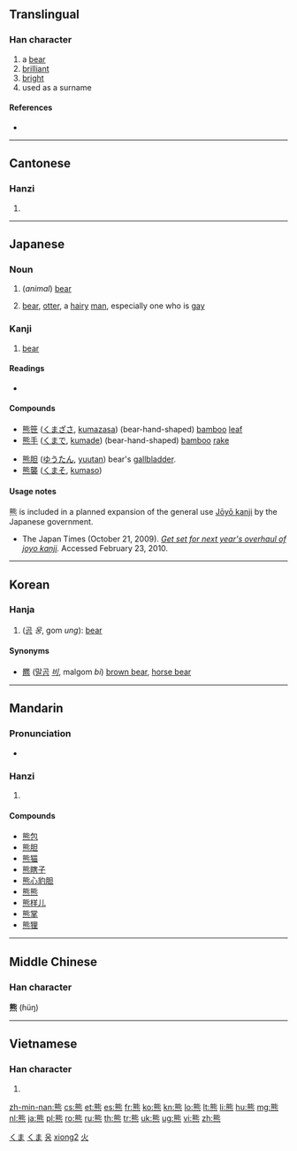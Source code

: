 {{zh-hanzi|{{zh-lookup|熊}}}}
{{also|態}}
==Translingual==

===Han character===
{{Han char|rn=86|rad=火|as=10|sn=14|four=2133<sub>1</sub>|canj=戈心火 (IPF)}}

# a [[bear]]
# [[brilliant]]
# [[bright]]
# used as a surname

====References====
* {{Han ref|kx=0679.100|dkj=19294|dj=1090.320|hdz=32227.050|uh=718A|ud=29066|bh=BAB5|bd=47797}}

----

==Cantonese==

===Hanzi===
{{yue-hanzi|jyut=|y=hung4}}

# {{defn|lang=yue|sort=火10}}

----

==Japanese==

===Noun===
{{ja-noun|k|hira=くま|kata=クマ|rom=kuma}}

# (''animal'') [[bear]]
# {{slang|lang=ja}} [[bear]], [[otter]], a [[hairy]] [[man]], especially one who is [[gay]]

===Kanji===
{{ja-kanji|grade=n|rs=火10}}

# [[bear]]

====Readings====
* {{ja-readings|on=[[ゆう]] (yū)|kun=[[くま]] (kuma)}}

====Compounds====
{{top2}}
* [[熊笹]] ([[くまざさ]], [[kumazasa]]) (bear-hand-shaped) [[bamboo]] [[leaf]]
* [[熊手]] ([[くまで]], [[kumade]]) (bear-hand-shaped) [[bamboo]] [[rake]]
{{mid2}}
* [[熊胆]] ([[ゆうたん]], [[yuutan]]) bear's [[gallbladder]].
* [[熊襲]] ([[くまそ]], [[kumaso]])
{{bottom}}

====Usage notes====
熊 is included in a planned expansion of the general use [[w:Jōyō kanji|Jōyō kanji]] by the Japanese government.
* The Japan Times (October 21, 2009). ''[http://www.kanjiclinic.com/kc99final.htm Get set for next year's overhaul of joyo kanji].'' Accessed February 23, 2010.

[[Category:1000 Japanese basic words|くま]]
[[Category:ja:Mammals|くま]]

----

==Korean==

===Hanja===
{{ko-hanja|hangeul=웅|eumhun=|rv=ung|mr=ung|y=wung}}

# ([[곰]] ''웅'', gom ''ung''): [[bear]]

====Synonyms====
* [[羆]] ([[말곰]] ''[[비]]'', malgom ''bi'') [[brown bear]], [[w:horse bear|horse bear]]

[[Category:Hanja readings|웅]]

----

==Mandarin==

===Pronunciation===
* {{audio|Zh-xióng.ogg|Audio}}

===Hanzi===
{{cmn-hanzi|pin=[[xióng]] ([[xiong2]])|wg=hsiung<sup>2</sup>}}

# {{defn|lang=cmn|sort=火10}}

====Compounds====
* [[熊包]]
* [[熊胆]]
* [[熊猫]]
* [[熊瞎子]]
* [[熊心豹胆]]
* [[熊熊]]
* [[熊样儿]]
* [[熊掌]]
* [[熊狸]]

[[Category:cmn:Mammals in simplified script|xiong2]]
[[Category:cmn:Mammals in traditional script|火]]

----

==Middle Chinese==

===Han character===
'''熊''' (ɦüŋ)

----

==Vietnamese==

===Han character===
{{vi-hantu|[[hùng]]|rs=火10}}

# {{defn|lang=vi|sort=火10}}

[[zh-min-nan:熊]]
[[cs:熊]]
[[et:熊]]
[[es:熊]]
[[fr:熊]]
[[ko:熊]]
[[kn:熊]]
[[lo:熊]]
[[lt:熊]]
[[li:熊]]
[[hu:熊]]
[[mg:熊]]
[[nl:熊]]
[[ja:熊]]
[[pl:熊]]
[[ro:熊]]
[[ru:熊]]
[[th:熊]]
[[tr:熊]]
[[uk:熊]]
[[ug:熊]]
[[vi:熊]]
[[zh:熊]]